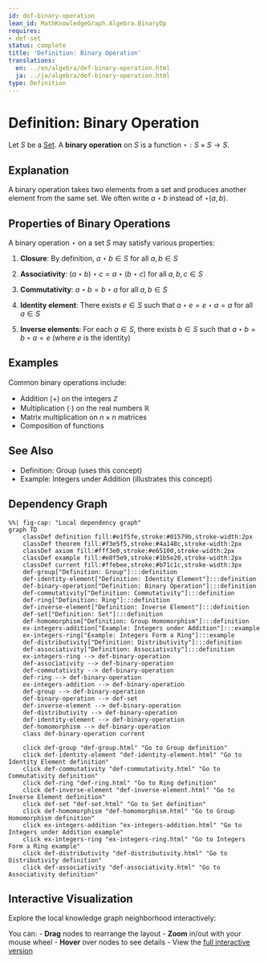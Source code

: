 ```yaml
---
id: def-binary-operation
lean_id: MathKnowledgeGraph.Algebra.BinaryOp
requires:
- def-set
status: complete
title: 'Definition: Binary Operation'
translations:
  en: ../en/algebra/def-binary-operation.html
  ja: ../ja/algebra/def-binary-operation.html
type: Definition
---
```


# Definition: Binary Operation {#def-binary-operation}

Let $S$ be a [Set](../logic-set-theory/def-set.qmd). A **binary operation** on $S$ is a function $\star: S \times S \to S$.

## Explanation

A binary operation takes two elements from a set and produces another element from the same set. We often write $a \star b$ instead of $\star(a, b)$.

## Properties of Binary Operations

A binary operation $\star$ on a set $S$ may satisfy various properties:

1. **Closure**: By definition, $a \star b \in S$ for all $a, b \in S$

2. **Associativity**: $(a \star b) \star c = a \star (b \star c)$ for all $a, b, c \in S$

3. **Commutativity**: $a \star b = b \star a$ for all $a, b \in S$

4. **Identity element**: There exists $e \in S$ such that $a \star e = e \star a = a$ for all $a \in S$

5. **Inverse elements**: For each $a \in S$, there exists $b \in S$ such that $a \star b = b \star a = e$ (where $e$ is the identity)

## Examples

Common binary operations include:

- Addition ($+$) on the integers $\mathbb{Z}$
- Multiplication ($\cdot$) on the real numbers $\mathbb{R}$
- Matrix multiplication on $n \times n$ matrices
- Composition of functions

## See Also

- Definition: Group (uses this concept)
- Example: Integers under Addition (illustrates this concept)

## Dependency Graph

```mermaid
%%| fig-cap: "Local dependency graph"
graph TD
    classDef definition fill:#e1f5fe,stroke:#01579b,stroke-width:2px
    classDef theorem fill:#f3e5f5,stroke:#4a148c,stroke-width:2px
    classDef axiom fill:#fff3e0,stroke:#e65100,stroke-width:2px
    classDef example fill:#e8f5e9,stroke:#1b5e20,stroke-width:2px
    classDef current fill:#ffebee,stroke:#b71c1c,stroke-width:3px
    def-group["Definition: Group"]:::definition
    def-identity-element["Definition: Identity Element"]:::definition
    def-binary-operation["Definition: Binary Operation"]:::definition
    def-commutativity["Definition: Commutativity"]:::definition
    def-ring["Definition: Ring"]:::definition
    def-inverse-element["Definition: Inverse Element"]:::definition
    def-set["Definition: Set"]:::definition
    def-homomorphism["Definition: Group Homomorphism"]:::definition
    ex-integers-addition["Example: Integers under Addition"]:::example
    ex-integers-ring["Example: Integers Form a Ring"]:::example
    def-distributivity["Definition: Distributivity"]:::definition
    def-associativity["Definition: Associativity"]:::definition
    ex-integers-ring --> def-binary-operation
    def-associativity --> def-binary-operation
    def-commutativity --> def-binary-operation
    def-ring --> def-binary-operation
    ex-integers-addition --> def-binary-operation
    def-group --> def-binary-operation
    def-binary-operation --> def-set
    def-inverse-element --> def-binary-operation
    def-distributivity --> def-binary-operation
    def-identity-element --> def-binary-operation
    def-homomorphism --> def-binary-operation
    class def-binary-operation current

    click def-group "def-group.html" "Go to Group definition"
    click def-identity-element "def-identity-element.html" "Go to Identity Element definition"
    click def-commutativity "def-commutativity.html" "Go to Commutativity definition"
    click def-ring "def-ring.html" "Go to Ring definition"
    click def-inverse-element "def-inverse-element.html" "Go to Inverse Element definition"
    click def-set "def-set.html" "Go to Set definition"
    click def-homomorphism "def-homomorphism.html" "Go to Group Homomorphism definition"
    click ex-integers-addition "ex-integers-addition.html" "Go to Integers under Addition example"
    click ex-integers-ring "ex-integers-ring.html" "Go to Integers Form a Ring example"
    click def-distributivity "def-distributivity.html" "Go to Distributivity definition"
    click def-associativity "def-associativity.html" "Go to Associativity definition"
```

## Interactive Visualization

Explore the local knowledge graph neighborhood interactively:

::: {.graph-viz data-id="def-binary-operation" data-width="700" data-height="500"}
:::

You can:
- **Drag** nodes to rearrange the layout
- **Zoom** in/out with your mouse wheel
- **Hover** over nodes to see details
- View the [full interactive version](../../output/interactive/def-binary-operation.html){target="_blank"}
